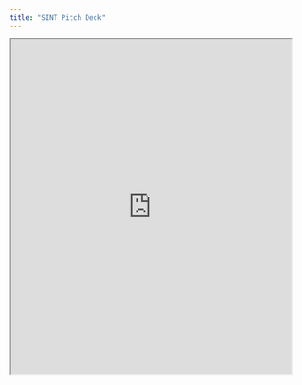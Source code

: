 ```yaml
---
title: "SINT Pitch Deck"
---
```

<iframe
  src="https://drive.google.com/file/d/1XklyY-E6EhkcqIaNOtMoFwxixLnvJeG5/preview"
  width="100%"
  height="600px"
  style={{border: 'none'}}
  title="SINT Pitch Deck"
/>

## Альтернативный вариант для Google Drive

<iframe
  src="https://docs.google.com/viewer?url=https://drive.google.com/uc?id=1XklyY-E6EhkcqIaNOtMoFwxixLnvJeG5&embedded=true"
  width="100%"
  height="600px"
  style={{border: '1px solid #ccc'}}
  title="SINT Pitch Deck"
/>

# SINT Pitch Deck
View our pitch deck below:

<iframe
  src="https://docsend.com/view/cxrd5xr6wea3ab33"
  width="100%"
  height="600px"
  style={{border: 'none'}}
  title="SINT Pitch Deck"
  allowfullscreen
></iframe>